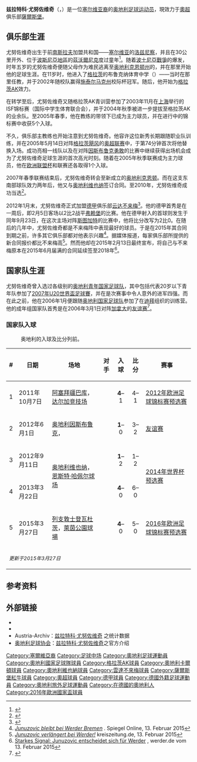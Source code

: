 {{noteTA|G1=Football|G2=uefa|G3=德甲
|1=zh-hans:尤努佐维奇;zh-hk:祖奴蘇域;zh-tw:尤努佐維奇;
|2=zh-hk:波斯尼亞; zh-tw:波士尼亞; zh-cn:波斯尼亚; zh-sg:波士尼亚;
|3=zh-hans:格拉茨飓风;zh-hk:格拉茨風暴;zh-tw:格拉茲風暴;
|4=zh-hans:奥地利克恩顿;zh-hk:奧地利卡爾頓;zh-tw:奧地利克恩頓;
|5=zh-hans:因斯布鲁克勇敢;zh-hk:恩斯布魯克華卡;zh-tw:因斯布魯克勇敢;
}}

{{Infobox football biography
| name = 兹拉特科·尤努佐维奇<br>Zlatko Junuzović
| image = 12-06-05-aut-rom-freundschaftsspiel-235.jpg
| country = {{AUT}}
| fullname = {{lang|de|Zlatko Junuzović}}
| birth_date = {{Birth date and age|1987|09|26|df=y}}
| birth_place = {{YUG}}[[洛兹尼察|洛兹尼察]]<ref>Austrian Football Association: ''[http://www.oefb.at/_uploads/_elements/11049_OEFB_Kader.pdf ''ÖFB Kader gegen Russkand (UEFA EURO 2016 Raiffeisen-Qualifikationsspiel, 15. November 2014) und Brasilien (freundschaftliches Länderspiel im Rahmen der Gillette Brasil Global Tour, 18. November 2014)] {{Wayback|url=http://www.oefb.at/_uploads/_elements/11049_OEFB_Kader.pdf |date=20150209003531 }} (pdf)</ref>
| height = {{height|m=1.71}}
| position = [[中场|中场]]
| currentclub = [[薩爾斯堡紅牛足球俱樂部|薩爾斯堡]]
| clubnumber = 16
| youthyears1 = 1994–1999
| youthclubs1 = 昆斯多夫
| youthyears2 = 1999
| youthclubs2 = 富克马克特
| youthyears3 = 1999–2005
| youthclubs3 = [[格拉茨AK競技會|格拉茨AK]]
| years1 = 2005–2007
| clubs1 = [[格拉茨AK競技會|格拉茨AK]]
| caps1  = 68
| goals1 = 13
| years2 = 2007–2009
| clubs2 = [[奧地利卡爾頓足球俱樂部|奥地利克恩顿]]
| caps2  = 53
| goals2 = 7
| years3 = 2009–2012
| clubs3 = [[奧地利維也納足球會|奥地利维也纳]]
| caps3  = 74
| goals3 = 19
| years4 = 2012–2018
| clubs4 = [[云达不来梅|云达不来梅]]
| caps4  = 188
| goals4 = 21
| years5 = 2018–
| clubs5 = [[薩爾斯堡紅牛足球俱樂部|薩爾斯堡]]
| caps5  = 11
| goals5 = 3
| nationalyears1 = 2006
| nationalteam1  = [[奥地利19岁以下国家足球队|奥地利U19]]
| nationalcaps1  = 2
| nationalgoals1 = 1
| nationalyears2 = 2006–2007
| nationalteam2  = [[奥地利20岁以下国家足球队|奥地利U20]]
| nationalcaps2  = 11
| nationalgoals2 = 4
| nationalyears3 = 2005–2008
| nationalteam3  = [[奥地利21岁以下国家足球队|奥地利U21]]
| nationalcaps3  = 15
| nationalgoals3 = 3
| nationalyears4 = 2006–2017
| nationalteam4  = [[奥地利国家足球队|奥地利]]
| nationalcaps4  = 55
| nationalgoals4 = 7
| pcupdate = 2018-11-24
| ntupdate = 2017-06-11
}}
'''兹拉特科·尤努佐维奇'''（{{lang-sr|'''Zlatko Junuzović'''}}，{{bd|1987年|3月13日|catIdx=Junuzović, Zlatko}}）是一位[[塞尔维亚人|塞尔维亚裔]]的[[奥地利|奥地利]][[足球员|足球运动员]]，現效力于[[奧超|奧超]]俱乐部[[薩爾斯堡紅牛足球俱樂部|薩爾斯堡]]。

==俱乐部生涯==
尤努佐维奇出生于前[[南斯拉夫|南斯拉夫]]加盟共和国——[[塞尔维亚|塞尔维亚]]的[[洛兹尼察|洛兹尼察]]，并且在30公里开外、位于[[波斯尼亞地區|波斯尼亞地區]]的[[茲沃爾尼克|茲沃爾尼克]]度过童年<ref>{{Cite web |url=http://www.bhfudbal.ba/ino-fudbal/europa-svijet/item/2809-protjeran-iz-zvornika-zatim-stigao-do-werdera.html |title=''Od izbjeglice do zvijezde Werdera i Bundeslige!'' Auf: www.bhfudbal.ba, 8. Dezember 2012 |accessdate=2015-05-26 |archive-date=2015-05-26 |archive-url=https://web.archive.org/web/20150526133053/http://www.bhfudbal.ba/ino-fudbal/europa-svijet/item/2809-protjeran-iz-zvornika-zatim-stigao-do-werdera.html |dead-url=no }}</ref>。随着[[波士尼亞戰爭|波士尼亞戰爭]]的爆发，时年五岁的尤努佐维奇便随父母作为难民逃离至[[奥地利|奥地利]][[克恩顿州|克恩顿州]]的{{link-de|昆斯多夫|Kühnsdorf}}，并在那里开始他的足球生涯。在11岁时，他进入了[[格拉茨|格拉茨]]的布鲁克纳体育中学（{{lang|de|Sporthauptschule Bruckner}}）——{{link-de|维尔纳·格里高利奇|Werner Gregoritsch}}当时在那里任教，并于2002年随校队赢得[[施泰尔马克州|施泰尔马克州]]校际杯冠军。随后，他开始为[[格拉茨AK競技會|格拉茨AK]]效力。

在转学至{{link-de|利伯瑙高级寄宿学校|HIB Liebenau}}后，尤努佐维奇又随格拉茨AK青训营参加了2003年11月在[[上海|上海]]举行的ISF锦标赛（国际中学生体育联合会），并于2004年秋季被进一步提拔至格拉茨AK的业余队。至2005年春季，他在教练{{link-de|哈里·甘懋夫|Harry Gamauf}}的带领下已成为主力球员，并在进行中的锦标赛中收获5个入球。

不久，俱乐部主教练{{link-de|瓦尔特·沙赫纳|Walter Schachner}}也开始注意到尤努佐维奇。他容许这位新秀长期跟随职业队训练，并在2005年5月14日对阵[[格拉茨飓风|格拉茨飓风]]的[[奥地利足球超级联赛|奥超联赛]]中，于第74分钟首次将他替换入场。成功亮相一线队以及在对阵[[恩斯布魯克華卡足球會|因斯布鲁克勇敢]]的比赛中继续获得出场机会成为了尤努佐维奇足球生涯的首次高光时刻。随着在2005年秋季联赛成为主力球员，他在[[欧洲联盟杯|欧洲联盟杯]]和联赛还各取得1个入球。

2007年春季联赛结束后，尤努佐维奇转会至新成立的[[奧地利卡爾頓足球俱樂部|奥地利克恩顿]]。而在这支东南部球队效力两年后，他又与[[奧地利維也納足球會|奥地利维也纳]]签订合同。至2010年，尤努佐维奇成功当选{{link-de|奥地利足球先生|Fußballer des Jahres (Österreich)}}<ref>{{Cite web |url=http://www.goal.com/de/news/855/%C3%B6sterreich/2010/12/20/2269855/%C3%B6sterreichs-fu%C3%9Fballer-des-jahres-hei%C3%9Ft-zlatko-junuzovic |title=Österreichs „Fußballer des Jahres“ heißt Zlatko Junuzovic |accessdate=2015-05-26 |archive-date=2019-12-05 |archive-url=https://web.archive.org/web/20191205061725/https://www.goal.com/de/news/855/%C3%B6sterreich/2010/12/20/2269855/%C3%B6sterreichs-fu%C3%9Fballer-des-jahres-hei%C3%9Ft-zlatko-junuzovic |dead-url=no }}</ref>。

2012年1月末，尤努佐维奇正式加盟[[德甲|德甲]]俱乐部[[云达不来梅|云达不来梅]]<ref>{{cite web|url=http://sports.163.com/12/0131/22/7P4M2THT00051C97.html|title=不莱梅宣布签尤努佐维奇 奥地利厄齐尔正式加盟|publisher=网易体育|date=2012-01-31|accessdate=2015-05-26|archive-date=2019-09-15|archive-url=https://web.archive.org/web/20190915123000/http://sports.163.com/12/0131/22/7P4M2THT00051C97.html|dead-url=no}}</ref>。他的德甲首秀是在一周后，即2月5日客场以2比2战平[[弗赖堡足球俱乐部|弗赖堡]]的比赛。他在德甲射入的首球则发生于同年9月23日，在这次主场对阵[[斯图加特足球俱乐部|斯图加特]]的比赛中，他将比分改写为2比0。在随后的几年中，尤努佐维奇都是不来梅阵中表现最好的球员。于是在2015年其合同到期之前，许多其它俱乐部都对他表示兴趣<ref>''[http://www.spiegel.de/sport/fussball/zlatko-junuzovic-verlaengert-vertrag-bei-werder-bremen-a-1018384.html Junuzovic bleibt bei Werder Bremen] {{Wayback|url=http://www.spiegel.de/sport/fussball/zlatko-junuzovic-verlaengert-vertrag-bei-werder-bremen-a-1018384.html |date=20160727045644 }}''. Spiegel Online, 13. Februar 2015</ref>。据媒体报道，每家俱乐部所提供的新合同报价都比不来梅高<ref>''[http://www.kreiszeitung.de/werder-bremen/werder-bremen-zlatko-junuzovic-verlaengert-werder-4730971.html Junuzovic verlängert bei Werder!] {{Wayback|url=http://www.kreiszeitung.de/werder-bremen/werder-bremen-zlatko-junuzovic-verlaengert-werder-4730971.html |date=20191204160954 }}'' kreiszeitung.de, 13. Februar 2015</ref>。然而他却在2015年2月13日最终宣布，将自己与不来梅原本在2015年6月届满的合同延续签至2018年<ref>[http://www.werder.de/de/profis/news/53664.php Starkes Signal: Junuzovic entscheidet sich für Werder] {{Wayback|url=http://www.werder.de/de/profis/news/53664.php |date=20150213160028 }}, werder.de vom 13. Februar 2015</ref>。

==国家队生涯==
尤努佐维奇曾入选过各级别的[[奥地利青年国家足球队|奥地利青年国家足球队]]，其中包括代表20岁以下青年队参加了[[2007年U20世界盃足球賽|2007年U20世界盃足球賽]]，并在是次赛事中令人意外的进军四强。而在此之前，他在2006年1月便跟随[[奥地利国家足球队|奥地利国家足球队]]参加了在[[迪拜|迪拜]]组织的训练营。他的成年组国家队首秀是在2006年3月1日对阵[[加拿大国家男子足球队|加拿大]]的[[友谊赛|友谊赛]]<ref>{{FIFA player|261004}}</ref>。

===国家队入球===
:奥地利的入球及比分列前。
{| class="wikitable sortable" style="font-size:90%"
|-
! # !! 日期 !! 场地 !! 对手 !! 入球 !! 比分 !! 赛事
|-
| 1 || 2011年10月7日 || [[阿塞拜疆|阿塞拜疆]][[巴库|巴库]]，[[达尔加竞技场|达尔加竞技场]] || {{fb|Azerbaijan}} || <center>'''4'''–1 || <center>4–1 || [[2012年欧洲足球锦标赛预选赛|2012年欧洲足球锦标赛预选赛]]
|-
| 2 || 2012年6月1日 || [[奥地利|奥地利]][[因斯布鲁克|因斯布鲁克]]，{{link-en|蒂沃利新球场|Tivoli-Neu}} || {{fb|Ukraine}} || <center>'''1'''–0 || <center>3–2 || [[友谊赛|友谊赛]]
|-
| 3 || 2012年9月11日 || rowspan=2| [[奥地利|奥地利]][[维也纳|维也纳]]，[[恩斯特·哈佩尔球场|恩斯特·哈佩尔球场]] || {{fb|Germany}} || <center>'''1'''–2 || <center>1–2 || rowspan=2| [[2014年世界盃外圍賽歐洲區C組|2014年世界杯预选赛]]
|-
| 4 || 2013年3月22日 || {{fb|Faroe Islands}} || <center>'''4'''–0 || <center>6–0
|-
| 5 || 2015年3月27日 || [[列支敦士登|列支敦士登]][[瓦杜茨|瓦杜茨]]，[[萊茵公園球場|萊茵公園球場]] || {{fb|Liechtenstein}} || <center>'''4'''–0 || <center>5–0 || [[2016年歐洲國家盃外圍賽|2016年欧洲足球锦标赛预选赛]]
|-
| colspan="12"|<small>''更新于2015年3月27日''</small>
|}

==参考资料==
{{reflist}}

==外部链接==
{{Commonscat|Zlatko Junuzović}}
* {{Fussballdaten|junuzoviczlatko}}
* {{Wfb|zlatko-junuzovic}}
* Austria-Archiv：[http://www.austria-archiv.at/spieler.php?Spieler_ID=773 兹拉特科·尤努佐维奇] {{Wayback|url=http://www.austria-archiv.at/spieler.php?Spieler_ID=773 |date=20180820112853 }}之统计数据 {{de}}
* [[奥地利足球协会|奥地利足球协会]]：[https://web.archive.org/web/20150526130516/http://www.oefb.at/junuzovic-zlatkomittelfeld-ber10317 兹拉特科·尤努佐维奇]之官方介绍 {{de}}

{{萨尔茨堡红牛球员名单}}
{{2016年歐洲國家盃奧地利參賽名單}}

{{DEFAULTSORT:Junuzović, Zlatko}}
[[Category:塞爾維亞裔|Category:塞爾維亞裔]]
[[Category:足球中场|Category:足球中场]]
[[Category:奧地利足球運動員|Category:奧地利足球運動員]]
[[Category:奧地利國家足球隊球員|Category:奧地利國家足球隊球員]]
[[Category:格拉茨AK球員|Category:格拉茨AK球員]]
[[Category:奧地利卡爾頓球員|Category:奧地利卡爾頓球員]]
[[Category:奧地利維也納球員|Category:奧地利維也納球員]]
[[Category:雲達不來梅球員|Category:雲達不來梅球員]]
[[Category:薩爾斯堡紅牛球員|Category:薩爾斯堡紅牛球員]]
[[Category:奧超球員|Category:奧超球員]]
[[Category:德甲球員|Category:德甲球員]]
[[Category:德國外籍足球運動員|Category:德國外籍足球運動員]]
[[Category:奧地利旅外足球運動員|Category:奧地利旅外足球運動員]]
[[Category:在德國的奧地利人|Category:在德國的奧地利人]]
[[Category:2016年歐洲國家盃球員|Category:2016年歐洲國家盃球員]]